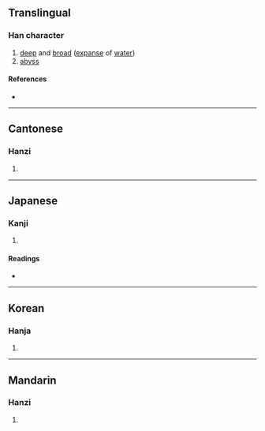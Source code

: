 {{character info}}
==Translingual==

===Han character===
{{Han char|rn=37|rad=大|as=11|sn=14|four=40123|canj=KELL|ids=⿱大淵}}

# [[deep]] and [[broad]] ([[expanse]] of [[water]])
# [[abyss]]

====References====
* {{Han ref|kx=0253.280|dkj=05995|dj=0515.220|hdz=10549.080|uh=596B|ud=22891|bh=E16A|bd=57706}}

----

==Cantonese==

===Hanzi===
{{yue-hanzi|jyut=[[wan1]]|y=wan1}}

# {{rfdef|yue|sort=大11}}

----

==Japanese==

===Kanji===
{{ja-kanji|grade=|rs=大11}}

# {{rfdef|ja|sort=大11}}

====Readings====
* {{ja-readings|on=[[いん]] (in)|kun=[[いずみ]] (izumi)}}

----

==Korean==

===Hanja===
{{ko-hanja|hangeul=윤|rv=yun|mr=yun}}

# {{rfdef|ko|sort=大11}}

----

==Mandarin==

===Hanzi===
{{cmn-hanzi|pin=[[yūn]] ([[yun1]])|wg=yün<sup>1</sup>}}

# {{rfdef|cmn|sort=大11}}